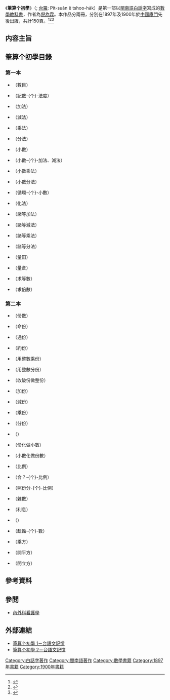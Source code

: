 {{Copy edit|time=2021-07-19T05:58:13+00:00}}
{{TA|1=zh-hans:算个初;zh-hant:算个初;}}

《'''筆算个初學'''》（{{lang-nan-poj|Pit-sòan ê Chho͘-ha̍k}}; [[台羅|台羅]]: Pit-suàn ê tshoo-ha̍k）是第一部以[[閩南語|閩南語]][[白話字|白話字]]寫成的[[數學|數學]][[教科書|教科書]]，作者為[[倪為霖|倪為霖]]。本作品分兩冊，分別在1897年及1900年於[[中國|中國]][[廈門|廈門]]先後出版，共計150頁。<ref name="筆算个初學1">{{cite web |url=http://210.240.194.97/memory/TGB/thak.asp?id=3 |title=筆算个初學 1 |accessdate= |last= |first= |author=倪為霖 |coauthors= |date=1897 |work= |publisher= |archive-date=2019-06-08 |archive-url=https://web.archive.org/web/20190608135352/http://210.240.194.97/memory/TGB/thak.asp?id=3 |dead-url=no }}</ref><ref name="筆算个初學2">{{cite web |url=http://210.240.194.97/memory/TGB/thak.asp?id=4 |title=筆算个初學 2 |accessdate= |last= |first= |author=倪為霖 |coauthors= |date=1900 |work= |publisher= |archive-date=2019-06-14 |archive-url=https://web.archive.org/web/20190614125625/http://210.240.194.97/memory/TGB/thak.asp?id=4 |dead-url=no }}</ref><ref name="用台語教數學">{{cite news |url=http://talk.ltn.com.tw/article/paper/168482 |title=用台語教數學 |accessdate= |last= |first= |author=楊允言 |coauthors= |date=2007-11-16 |work= |publisher=自由評論網 |archive-date=2019-06-19 |archive-url=https://web.archive.org/web/20190619040907/https://talk.ltn.com.tw/article/paper/168482 |dead-url=no }}</ref>

==内容主旨==
{{expand section}}

==筆算个初學目錄==
{{NotChineseSect|time=2021-07-17T08:17:54+00:00}}
===第一本===
{{div col|2}}
*{{lang|nan|Sò͘-bo̍k}}（數目）
*{{lang|nan|Kì-siàu ê Hoat-tō͘}}（記數-{个}-法度）
*{{lang|nan|Ka-hoat}}（加法）
*{{lang|nan|Kiám-hoat}}（減法）
*{{lang|nan|Sêng-hoat}}（乘法）
*{{lang|nan|Pun-hoat}}（分法）
*{{lang|nan|Sió-sò͘}}（小數）
*{{lang|nan|Sió-sò͘ ê Ka-hoat, Kiám-hoat}}（小數-{个}-加法、減法）
*{{lang|nan|Sió-sò͘ Sêng-hoat}}（小數乘法）
*{{lang|nan|Sió-sò͘ Pun-hoat}}（小數分法）
*{{lang|nan|Sûn-hoân ê Sió-sò͘}}（循環-{个}-小數）
*{{lang|nan|Hòa-hoat}}（化法）
*{{lang|nan|Tsu-téng Ka-hoat}}（諸等加法）
*{{lang|nan|Tsu-téng Kiám-hoat}}（諸等減法）
*{{lang|nan|Tsu-téng Sêng-hoat}}（諸等乘法）
*{{lang|nan|Tsu-téng Pun-hoat}}（諸等分法）
*{{lang|nan|Niû-tiân}}（量田）
*{{lang|nan|Niû-chhng}}（量倉）
*{{lang|nan|Kiû Téng-sò͘}}（求等數）
*{{lang|nan|Kiû Pē-sò͘}}（求倍數）

===第二本===
*{{lang|nan|Hūn-sò͘}}（份數）
*{{lang|nan|Bēng-hūn}}（命份）
*{{lang|nan|Thong-hūn}}（通份）
*{{lang|nan|Iok-hūn}}（約份）
*{{lang|nan|Ēng Chéng-sò͘ Sêng Hūn}}（用整數乘份）
*{{lang|nan|Ēng Chéng-sò͘ Pun-hūn}}（用整數分份）
*{{lang|nan|Siu Phòa-hūn Tsòe Chéng-hūn}}（收破份做整份）
*{{lang|nan|Ka-hūn}}（加份）
*{{lang|nan|Kiám-hūn}}（減份）
*{{lang|nan|Sêng-hūn}}（乘份）
*{{lang|nan|Pun-hūn}}（分份）
*{{lang|nan|Tsu-téng ê Hūn}}（）
*{{lang|nan|Hūn Hòa Tsòe Sió-sò͘}}（份化做小數）
*{{lang|nan|Sió-sò͘ Hòa-tsòe Hūn-sò͘}}（小數化做份數）
*{{lang|nan|Pí-lē}}（比例）
*{{lang|nan|Ha̍p-sut ê Pí-lē}}（合？-{个}-比例）
*{{lang|nan|Chiàu-hūn Pun ê Pí-lē}}（照份分-{个}-比例）
*{{lang|nan|Tsa̍p Siàu}}（雜數）
*{{lang|nan|Lī-sek}}（利息）
*{{lang|nan|Pó-ke}}（）
*{{lang|nan|Thàn Si̍h ê Siàu}}（趁蝕-{个}-數）
*{{lang|nan|Sêng-hong}}（乘方）
*{{lang|nan|Khui Pêng-hong}}（開平方）
*{{lang|nan|Khui Li̍p-hong}}（開立方）
{{div col end}}

==參考資料==
{{reflist}}

==參閲==
*[[內外科看護學|內外科看護學]]

==外部連結==
*[http://210.240.194.97/memory/TGB/thak.asp?id=3 筆算个初學 1－台語文記憶] {{Wayback|url=http://210.240.194.97/memory/TGB/thak.asp?id=3 |date=20190608135352 }}
*[http://210.240.194.97/memory/TGB/thak.asp?id=4 筆算个初學 2－台語文記憶] {{Wayback|url=http://210.240.194.97/memory/TGB/thak.asp?id=4 |date=20190614125625 }}

[[Category:白話字著作|Category:白話字著作]]
[[Category:閩南語著作|Category:閩南語著作]]
[[Category:數學書籍|Category:數學書籍]]
[[Category:1897年書籍|Category:1897年書籍]]
[[Category:1900年書籍|Category:1900年書籍]]